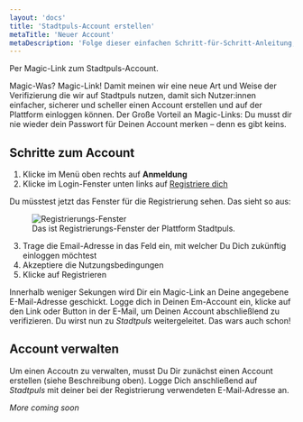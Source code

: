 ```yaml
---
layout: 'docs'
title: 'Stadtpuls-Account erstellen'
metaTitle: 'Neuer Account'
metaDescription: 'Folge dieser einfachen Schritt-für-Schritt-Anleitung, ein Account auf Stadtpuls anzulegen.'
---
```

  
<p className="lead">
  Per Magic-Link zum Stadtpuls-Account.
</p>

Magic-Was? Magic-Link! Damit meinen wir eine neue Art und Weise der Verifizierung die wir auf Stadtpuls nutzen, damit sich Nutzer:innen einfacher, sicherer und scheller einen Account erstellen und auf der Plattform einloggen können.
Der Große Vorteil an Magic-Links: Du musst dir nie wieder dein Passwort für Deinen Account merken – denn es gibt keins.

## Schritte zum Account

1. Klicke im Menü oben rechts auf **Anmeldung**
2. Klicke im Login-Fenster unten links auf <u>Registriere dich</u>

Du müsstest jetzt das Fenster für die Registrierung sehen. Das sieht so aus:
<figure>
  <img
    src="/images/newAccount.png"
    alt="Registrierungs-Fenster"
  />
  <figcaption>
    Das ist Registrierungs-Fenster der Plattform Stadtpuls.
  </figcaption>
</figure>

3. Trage die Email-Adresse in das Feld ein, mit welcher Du Dich zukünftig einloggen möchtest
4. Akzeptiere die Nutzungsbedingungen
5. Klicke auf Registrieren

Innerhalb weniger Sekungen wird Dir ein Magic-Link an Deine angegebene E-Mail-Adresse geschickt.
Logge dich in Deinen Em-Account ein, klicke auf den Link oder Button in der E-Mail, um Deinen Account abschließlend zu verifizieren. Du wirst nun zu *Stadtpuls* weitergeleitet.
Das wars auch schon! 

## Account verwalten

Um einen Accoutn zu verwalten, musst Du Dir zunächst einen Account erstellen (siehe Beschreibung oben). 
Logge Dich anschließend auf *Stadtpuls* mit deiner bei der Registrierung verwendeten E-Mail-Adresse an. 

*More coming soon*
